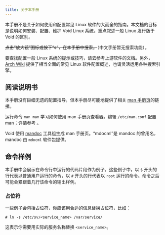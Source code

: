 ```yaml
---
title: 关于本手册
---
```



本手册不是关于如何使用和配置常见 Linux 软件的大而全的指南。本文档的目标是说明如何安装、配置、维护 Void Linux 系统，重点叙述一般 Linux 发行版于 Void 的区别。

~~点击“放大镜”图标或按下“s”，在本手册中搜索。~~（中文手册暂无搜索功能）。

要查找配置一般 Linux 系统的提示或技巧，请去参考上游软件的文档。另外，[Arch Wiki](https://wiki.archlinux.org/) 提供了相当全面的常见 Linux 软件配置概述，也请灵活运用各种搜索引擎。

## 阅读说明书

本手册没有巨细无遗的配置指导，但本手册尽可能地提供了相关 [man 手册页](https://man.voidlinux.org/)的链接。

运行命令 `man man` 学习如何使用 <Man to="man/1" /> man 手册页查看器。编辑 `/etc/man.conf` 配置 man；详情参考 <Man to="man.conf/5" />。

Void 使用 [mandoc](https://mandoc.bsd.lv/) 工具组生成 man 手册页。“mdocml”是 mandoc 的曾用名，mandoc 由 `mdocml` 软件包提供。

## 命令样例

本手册中会展示在命令行中运行的代码片段作为例子。这些例子中，以 `$` 开头的行代表以普通用户运行的命令，以 `#` 开头的行代表以 `root` 运行的命令。命令之后可能会紧跟着几行该命令的输出样例。

### 占位符

一些例子会包括占位符，你应该用合适的信息替换占位符，比如：

```
# ln -s /etc/sv/<service_name> /var/service/
```

这表示你需要用实际的服务名称替换 `<service_name>`。

